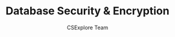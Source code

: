 ---
guideId: DBMS-101
moduleId: DBMS-20
title: Database Security & Encryption
description: Understand authentication, authorization, and encryption techniques in databases.
author: CSExplore Team
---